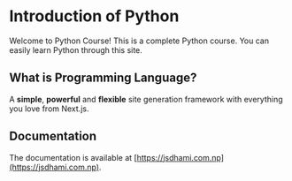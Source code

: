 # Introduction of Python
 
Welcome to Python Course! This is a complete Python course. You can easily learn Python through this site.

## What is Programming Language?


A **simple**, **powerful** and **flexible** site generation framework with everything you love from Next.js.

## Documentation

The documentation is available at [https://jsdhami.com.np](https://jsdhami.com.np).
